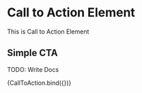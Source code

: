 
<Meta title="components/atoms/CallToAction" decorators={[withDesign]} />

# Call to Action Element

This is Call to Action Element

## Simple CTA

TODO: Write Docs

<Canvas>
  <Story
    name="CallToAction"
    parameters={{
      design: {
        type: 'figma',
        url: '',
      },
    }}
    args={{
      title: 'Odkaz na inu podstranku',
      href: '/link-do-neznama',
      className: 'h-40 w-40',
      bottomText: 'Viac',
      hasIcon: true,
    }}
  >
    {CallToAction.bind({})}
  </Story>
</Canvas>

<ArgsTable of={CallToAction} />
